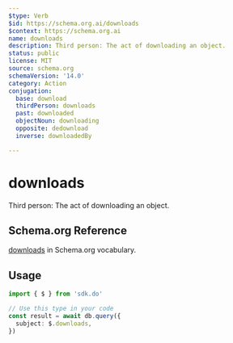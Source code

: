 ```yaml
---
$type: Verb
$id: https://schema.org.ai/downloads
$context: https://schema.org.ai
name: downloads
description: Third person: The act of downloading an object.
status: public
license: MIT
source: schema.org
schemaVersion: '14.0'
category: Action
conjugation:
  base: download
  thirdPerson: downloads
  past: downloaded
  objectNoun: downloading
  opposite: dedownload
  inverse: downloadedBy

---
```


# downloads

Third person: The act of downloading an object.

## Schema.org Reference

[downloads](https://schema.org/DownloadAction) in Schema.org vocabulary.

## Usage

```typescript
import { $ } from 'sdk.do'

// Use this type in your code
const result = await db.query({
  subject: $.downloads,
})
```
